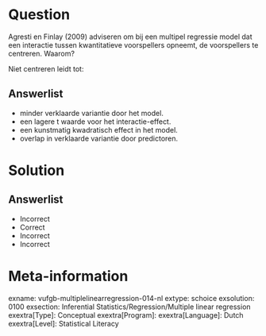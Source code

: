 Question
========
  
Agresti en Finlay (2009) adviseren om bij een multipel regressie model dat een interactie tussen kwantitatieve voorspellers opneemt, de voorspellers te centreren. Waarom? 

Niet centreren leidt tot:
  
Answerlist
----------
* minder verklaarde variantie door het model.
* een lagere t waarde voor het interactie-effect.
* een kunstmatig kwadratisch effect in het model.
* overlap in verklaarde variantie door predictoren.


Solution
========

Answerlist
----------
* Incorrect
* Correct
* Incorrect
* Incorrect

Meta-information
================
exname: vufgb-multiplelinearregression-014-nl
extype: schoice
exsolution: 0100
exsection: Inferential Statistics/Regression/Multiple linear regression
exextra[Type]: Conceptual
exextra[Program]: 
exextra[Language]: Dutch
exextra[Level]: Statistical Literacy
